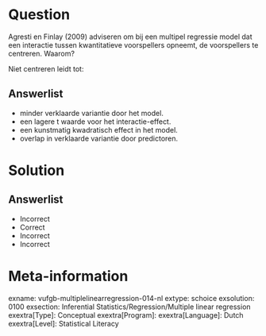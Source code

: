 Question
========
  
Agresti en Finlay (2009) adviseren om bij een multipel regressie model dat een interactie tussen kwantitatieve voorspellers opneemt, de voorspellers te centreren. Waarom? 

Niet centreren leidt tot:
  
Answerlist
----------
* minder verklaarde variantie door het model.
* een lagere t waarde voor het interactie-effect.
* een kunstmatig kwadratisch effect in het model.
* overlap in verklaarde variantie door predictoren.


Solution
========

Answerlist
----------
* Incorrect
* Correct
* Incorrect
* Incorrect

Meta-information
================
exname: vufgb-multiplelinearregression-014-nl
extype: schoice
exsolution: 0100
exsection: Inferential Statistics/Regression/Multiple linear regression
exextra[Type]: Conceptual
exextra[Program]: 
exextra[Language]: Dutch
exextra[Level]: Statistical Literacy
